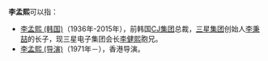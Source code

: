 '''李孟熙'''可以指：
* [[李孟熙_(韩国)|李孟熙 (韩国)]]（1936年-2015年），前韩国[[CJ集团|CJ集团]]总裁，[[三星集团|三星集团]]创始人[[李秉喆|李秉喆]]的长子，现三星电子集团会长[[李健熙|李健熙]]胞兄。
* [[李孟熙_(导演)|李孟熙 (导演)]]（1971年－），香港导演。
{{disambig|M孟|cat=三字李姓人名消歧义}}